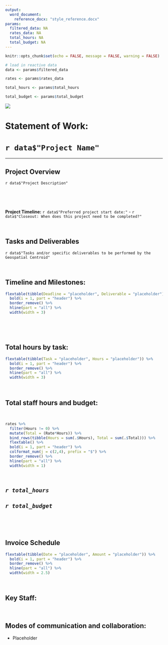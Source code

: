 ```yaml
---
output:
  word_document:
    reference_docx: "style_reference.docx"
params:
  filtered_data: NA
  rates_data: NA
  total_hours: NA
  total_budget: NA
---
```


```r
knitr::opts_chunk$set(echo = FALSE, message = FALSE, warning = FALSE)
```

```r
# load in reactive data
data <- params$filtered_data

rates <- params$rates_data

total_hours <- params$total_hours

total_budget <- params$total_budget
```

![](CSU-Signature.png)

# Statement of Work:

# `r data$"Project Name"`

------------------------------------------------------------------------

## **Project Overview**

`r data$"Project Description"`

<br>

<br>

**Project Timeline:** `r data$"Preferred project start date:"` - `r data$"Closeout: When does this project need to be completed?"`

<br>

## **Tasks and Deliverables** 

<!-- should we ask users to input this information with bullet points in form? -->

`r data$"Tasks and/or specific deliverables to be performed by the Geospatial Centroid"`

<br>

### 

## **Timeline and Milestones:**

```r
flextable(tibble(Deadline = "placeholder", Deliverable = "placeholder")) %>% 
  bold(i = 1, part = "header") %>% 
  border_remove() %>% 
  hline(part = "all") %>% 
  width(width = 3)
```

<br>

<br>

## Total hours by task:

```r
flextable(tibble(Task = "placeholder", Hours = "placeholder")) %>% 
  bold(i = 1, part = "header") %>% 
  border_remove() %>% 
  hline(part = "all") %>% 
  width(width = 3)
```

<br>

## **Total staff hours and budget:**

<br>

```r
rates %>% 
  filter(Hours != 0) %>% 
  mutate(Total = (Rate*Hours)) %>% 
  bind_rows(tibble(Hours = sum(.$Hours), Total = sum(.$Total))) %>% 
  flextable() %>% 
  bold(i = 1, part = "header") %>% 
  colformat_num(j = c(2,4), prefix = "$") %>% 
  border_remove() %>% 
  hline(part = "all") %>% 
  width(width = 1)
```

<br>

## *`r total_hours`*

## *`r total_budget`*

<br>

<br>

## **Invoice Schedule**

```r
flextable(tibble(Date = "placeholder", Amount = "placeholder")) %>%    
  bold(i = 1, part = "header") %>% 
  border_remove() %>%    
  hline(part = "all") %>%    
  width(width = 2.5)
```

<br>

## **Key Staff:**

<br>

## **Modes of communication and collaboration**:

-   Placeholder

<br>

### 

